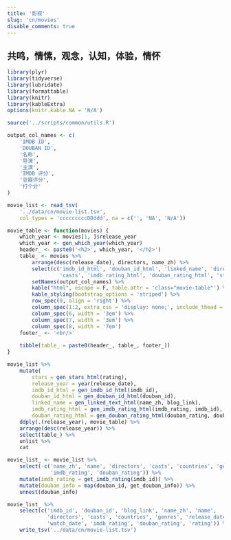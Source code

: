 ```yaml
---
title: '影视'
slug: 'cn/movies'
disable_comments: true
---
```


<link rel="stylesheet" type="text/css" href="/css/star-rating-svg.css">

## 共鸣，情愫，观念，认知，体验，情怀

```r
library(plyr)
library(tidyverse)
library(lubridate)
library(formattable)
library(knitr)
library(kableExtra)
options(knitr.kable.NA = 'N/A')

source('../scripts/common/utils.R')
```

```r
output_col_names <- c(
    'IMDB ID',
    'DOUBAN ID',
    '名称',
    '导演',
    '主演',
    'IMDB 评分',
    '豆瓣评分',
    '打个分'
)

movie_list <- read_tsv(
    '../data/cn/movie-list.tsv',
    col_types = 'cccccccccDDddd', na = c('', 'NA', 'N/A'))

movie_table <- function(movies) {
    which_year <- movies[1, ]$release_year
    which_year <- gen_which_year(which_year)
    header_ <- paste0('<h2>', which_year, '</h2>')
    table_ <- movies %>%
        arrange(desc(release_date), directors, name_zh) %>%
        select(c('imdb_id_html', 'douban_id_html', 'linked_name', 'directors',
                 'casts', 'imdb_rating_html', 'douban_rating_html', 'stars')) %>%
        setNames(output_col_names) %>%
        kable("html", escape = F, table.attr = 'class="movie-table"') %>%
        kable_styling(bootstrap_options = 'striped') %>%
        row_spec(0, align = 'right') %>%
        column_spec(1:2, extra_css = 'display: none;', include_thead = T) %>%
        column_spec(6, width = '3em') %>%
        column_spec(7, width = '3em') %>%
        column_spec(8, width = '7em')
    footer_ <- '<br/>'
    
    tibble(table_ = paste0(header_, table_, footer_))
}

movie_list %>%
    mutate(
        stars = gen_stars_html(rating),
        release_year = year(release_date),
        imdb_id_html = gen_imdb_id_html(imdb_id),
        douban_id_html = gen_douban_id_html(douban_id),
        linked_name = gen_linked_text_html(name_zh, blog_link),
        imdb_rating_html = gen_imdb_rating_html(imdb_rating, imdb_id),
        douban_rating_html = gen_douban_rating_html(douban_rating, douban_id)) %>%
    ddply(.(release_year), movie_table) %>%
    arrange(desc(release_year)) %>%
    select(table_) %>%
    unlist %>%
    cat
```

```r
movie_list_ <- movie_list %>%
    select(-c('name_zh', 'name', 'directors', 'casts', 'countries', 'genres',
              'imdb_rating', 'douban_rating')) %>%
    mutate(imdb_rating = get_imdb_rating(imdb_id)) %>%
    mutate(douban_info = map(douban_id, get_douban_info)) %>%
    unnest(douban_info)

movie_list_ %>%
    select(c('imdb_id', 'douban_id', 'blog_link', 'name_zh', 'name',
             'directors', 'casts', 'countries', 'genres', 'release_date',
             'watch_date', 'imdb_rating', 'douban_rating', 'rating')) %>%
    write_tsv('../data/cn/movie-list.tsv')
```

<script src="/js/star-rating-svg.js"></script>
<script src="/js/star-rating-default.js"></script>
